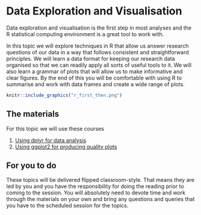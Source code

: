 # Data Exploration and Visualisation

Data exploration and visualisation is the first step in most analyses and the R statistical computing environment is a great tool to work with. 

In this topic we will explore techniques in R that allow us answer research questions of our data in a way that follows consistent and straightforward principles. We will learn a data format for keeping our research data organised so that we can readily apply all sorts of useful tools to it. We will also learn a grammar of plots that will allow us to make informative and clear figures. By the end of this you will be comfortable with using R to summarise and work with data frames and create a wide range of plots.

```r
knitr::include_graphics("r_first_then.png")
```


## The materials

For this topic we will use these courses 

  1. [Using dplyr for data analysis](https://danmaclean.github.io/tidyversebook/index.html)
  2. [Using ggplot2 for producing quality plots](https://danmaclean.github.io/ggplotbook/index.html)

## For you to do

These topics will be delivered flipped classroom-style. That means they are led by you and you have the responsibility for doing the reading prior to coming to the session. You will absolutely need to devote time and work through the materials on your own and bring any questions and queries that you have to the scheduled session for the topics. 
